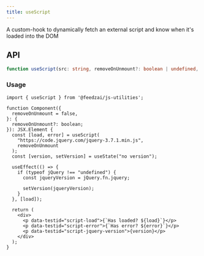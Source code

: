 ```yaml
---
title: useScript
---
```

A custom-hook to dynamically fetch an external script and know when it's loaded into the DOM

## API

```typescript
function useScript(src: string, removeOnUnmount?: boolean | undefined, testId?: string): [boolean, boolean];
```

### Usage

```tsx
import { useScript } from '@feedzai/js-utilities';

function Component({
  removeOnUnmount = false,
}: {
  removeOnUnmount?: boolean;
}): JSX.Element {
  const [load, error] = useScript(
    "https://code.jquery.com/jquery-3.7.1.min.js",
    removeOnUnmount
  );
  const [version, setVersion] = useState("no version");

  useEffect(() => {
    if (typeof jQuery !== "undefined") {
      const jqueryVersion = jQuery.fn.jquery;

      setVersion(jqueryVersion);
    }
  }, [load]);

  return (
    <div>
      <p data-testid="script-load">{`Has loaded? ${load}`}</p>
      <p data-testid="script-error">{`Has error? ${error}`}</p>
      <p data-testid="script-jquery-version">{version}</p>
    </div>
  );
}
```
